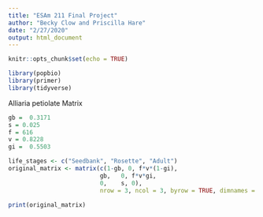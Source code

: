 ```yaml
---
title: "ESAm 211 Final Project"
author: "Becky Clow and Priscilla Hare"
date: "2/27/2020"
output: html_document
---
```


```r
knitr::opts_chunk$set(echo = TRUE)
```

```r
library(popbio)
library(primer)
library(tidyverse)
```


Alliaria petiolate Matrix
```r

gb =  0.3171
s = 0.025
f = 616
v = 0.8228
gi =  0.5503

life_stages <- c("Seedbank", "Rosette", "Adult")
original_matrix <- matrix(c(1-gb, 0, f*v*(1-gi),
                          gb,   0, f*v*gi,
                          0,    s, 0),
                          nrow = 3, ncol = 3, byrow = TRUE, dimnames = list(life_stages,life_stages))

print(original_matrix)

```


